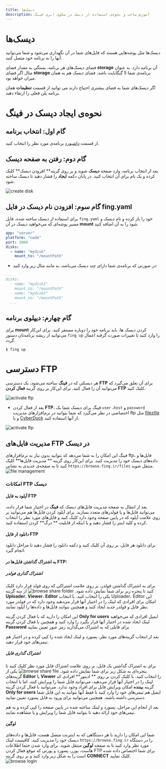 ```yaml
---
title: دیسک‌ها
description: آموزش ساخت و نحوه‌ی استفاده از دیسک در سکوی ابری فینگ
---
```


# دیسک‌ها

دیسک‌ها مثل پوشه‌هایی هستند که فایل‌های شما در آن نگهداری می‌شود و شما می‌توانید آنها را به برنامه خود متصل کنید.

فضای دیسک‌های هر برنامه، بستگی به مقدار فضای **storage** آن برنامه دارد. به عنوان مثال اگر فضای **‌storage** برنامه‌ی شما 5 گیگابایت باشد، فضای دیسک هم به همان میزان خواهد بود.

اگر دیسک‌های شما به فضای بیشتری احتیاج دارند می توانید از قسمت **تنظیمات** همان برنامه پلن فعلی را ارتقاء دهید.

# نحوه‌ی ایجاد دیسک در فینگ

## گام اول: انتخاب برنامه

از قسمت [داشبورد](https://dashboard.fing.ir) برنامه‌ی مورد نظر را انتخاب کنید.

## گام دوم: رفتن به صفحه دیسک

بعد از انتخاب برنامه، وارد صفحه **دیسک** شوید و بر روی گزینه** افزودن دیسک** کلیک کرده و یک نام برای آن انتخاب کنید. در پایان دکمه **ایجاد** را فشار دهید تا دیسک ساخته شود.

![create disk](/images/apps-create-disk.jpg)

## گام سوم: افزودن نام دیسک در فایل fing.yaml

برای استفاده از دیسک ساخته شده، فایل `fing.yaml` خود را باز کرده و نام دیسک و مسیر پوشه‌ای که می‌خواهید دیسک در آن **mount** شود را به آن اضافه کنید.

```yaml
app: "server"
platform: "node"
port: 3000
disks:
  - name: "mydisk"
    mount_to: "/mountPath"
```

- در صورتی که برنامه‌ی شما دارای چند دیسک می‌باشد، به مانند مثال زیر وارد کنید:

```yaml
...
disks:
  - name: "mydisk1"
    mount_to: "/mountPath"
  - name: "mydisk2"
    mount_to: "/mountPath"
  ...
```

## گام چهارم: دیپلوی برنامه

برای **mount** کردن دیسک ها، باید برنامه خود را دوباره مستقر کنید. برای این‌کار می‌توانید از ریشه برنامه‌تان دستور `fing up` را وارد کنید تا تغییرات صورت گرفته اعمال گردد.

```
$ fing up
```

# دسترسی FTP

هر دیسکی که در **فینگ** ساخته می‌شود، یک دسترسی **FTP** برای آن تعلق می‌گیرد که می‌توانید آن را فعال کنید.
برای این‌کار بر روی گزینه **فعال کردن FTP** کلیک کنید.

![activate ftp](/images/apps-disks-activate-ftp.jpg)

- بعد از فعال کردن **FTP**، فینگ برای دیسک شما یک `user` ،`host` و `password` اختصاصی در نظر می‌گیرد که شما بتوانید در نرم‌افزارهای مدیریت ftp مثل [filezilla](https://filezilla-project.org) و یا [CyberDuck](https://cyberduck.io) از آنها استفاده کنید.

![activate ftp](/images/apps-disks-activate-ftpfile.jpg)

## مدیریت فایل‌های FTP در دیسک

فینگ این امکان را به شما می‌دهد که بتوانید بدون نیاز به نرم‌افزارهای ftp، فایل‌‌ها و داده‌‌های دیسک خود را مدیریت کنید. برای این‌کار روی گزینه ** مدیریت فایل‌ها** کلیک کنید تا به صفحه‌ی جدیدی به نشانی `https://browse.fing.ir/files` منتقل شوید.
![file management](/images/apps-disks-file-management.jpg)

### امکانات FTP دیسک

#### آپلود به فایل FTP

بعد از انتقال به صفحه مدیریت فایل‌های دیسک که **فینگ** در اختیار شما قرار داده، می‌توانید فایل‌ها و یا فولدرهای متعدد بسازید. برای آپلود کردن فایل‌ها هم می‌توانید بر روی علامت آپلود که در پایین صفحه وجود دارد کلیک کنید و فایل‌‌های مورد نظر را انتخاب کرده و کلید اینتر را فشار دهید و یا اینکه از قابلیت ** درگ** کردن استفاده کنید.

#### دانلود از فایل FTP

برای دانلود هر فایل، بر روی آن کلیک کنید و دکمه دانلود را فشار دهید تا مراحل دانلود انجام گیرد.

#### به اشتراک گذاشتن فایل‌‌ها در FTP:

##### اشتراک گذاری فولدر

برای به اشتراک گذاشتن فولدر، بر روی علامت اشتراکی که روی فولد قرار دارد کلیک کنید تا پنجره زیر برای شما نمایش داده شود.
![browse share folder](/images/apps-disks-ftp-sharefolder.jpg)
از سه گزینه ‌**Uploader**، **Viewer**، **Editor** یکی را انتخاب کنید.
با انتخاب Uploader، Editor این امکان برای افرادی که لینک را در اختیار آنها قرار می‌دهید وجود دارد که در فولدر مورد نظر فایل و فولدر جدید ایجاد کنند و همچنین بتوانند فایل‌ها و داده‌‌ها را آپلود نمایند.

این امکان را دارید که با فعال کردن گزینه **Only for users** ایمیل افرادی که می‌خواهید لینک ایجاد شده در اختیار آنها قرار بگیرد را وارد کنید و همچنین با فعال کردن گزینه **Password** برای فایلی که به اشتراک می‌گذارید رمز عبور تعیین نمایید

بعد از انتخاب گزینه‌‌های مورد نظر، پسورد و لینک ایجاد شده را کپی کرده و در اختیار هم تیمی‌های خود قرار دهید.

##### اشتراک گذاری فایل

برای به اشتراک گذاشتن یک فایل، بر روی علامت اشتراک فایل مورد نظر کلیک کنید تا پنجره‌ای به شکل زیر برای شما نمایش داده شود.
![browse share file](/images/apps-disks-ftp-sharefile.jpg)
یکی از گزینه‌های **Editor** یا **Viewer** را انتخاب کنید. با کلیک کردن بر روی ** ادیتور** افرادی که لینک را در اختیار آنها قرار می‌دهید، می‌توانند فایل شما را ویرایش کنند. اما با انتخاب گزینه **بیننده** امکان ویرایش فایل برای افراد وجود ندارد. می‌توانید با فعال کردن گزینه **Only for users** ایمیل هم تیمی‌‌های خود را وارد کنید تا فقط آنها بتوانند به این فایل شما دسترسی داشته باشند. همچنین می‌توانید برای ورود به فایل پسورد تعیین نمایید.

بعد از انجام این مراحل، پسورد و لینک ساخته شده در پایین صفحه را کپی کرده و به هم تیمی‌های خود ارائه دهید تا بتوانند فایل شما را ویرایش و یا مشاهده نمایند.

#### لوگین

شما این امکان را دارید با هر دستگاهی که به اینترنت متصل هست، فایل‌ها و داده‌های دیسک خود را مدیریت کنید. کافیست لینک `https://browse.fing.ir` را در دستگاه مورد نظر وارد کنید تا به صفحه **لوگین** منتقل شوید.
برای وارد شدن حتما اطلاعات هاست، یوزر، پسورد و پورتی که موقع فعال کردن FTP برای شما اختصاص داده شده است را به شکل زیر وارد کنید و بر روی گزینه **CONNECT** کلیک نمایید.
![browse login](/images/apps-disks-ftp-login.jpg)
